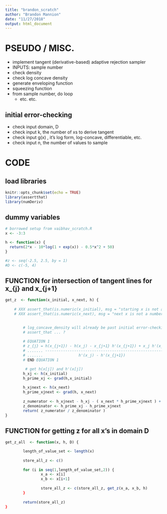 ```yaml
---
title: "brandon_scratch"
author: "Brandon Mannion"
date: "11/27/2018"
output: html_document
---
```


# PSEUDO / MISC.
- implement tangent (derivative-based) adaptive rejection sampler
- INPUTS: sample number
- check density
- check log concave density
- generate enveloping function
- squeezing function
- from sample number, do loop
  - etc. etc. 

## initial error-checking
- check input domain, D
- check input k, the number of xs to derive tangent
- check input g(x) , it's log form, log-concave, differentiable, etc.
- check input n, the number of values to sample

# CODE

## load libraries
```r
knitr::opts_chunk$set(echo = TRUE)
library(assertthat)
library(numDeriv)
```
  
## dummy variables
```r
# borrowed setup from vaibhav_scratch.R
x <- -3:3

h <- function(x) {
  return(2*x - 10*log(1 + exp(x)) - 0.5*x^2 + 50)
}

#z <- seq(-2.5, 2.5, by = 1)
#D <- c(-5, 4)
```

## FUNCTION for intersection of tangent lines for x_{j} and x_{j+1}
```r
get_z  <- function(x_initial, x_next, h) {
        
    # XXX assert_that(is.numeric(x_initial), msg = "starting x is not a number and/or within D")
    # XXX assert_that(is.numeric(x_next), msg = "next x is not a number and/or within D")

        
        # log_concave_density will already be past initial error-checking
        # assert_that ... ? 
        
        # EQUATION 1
        # z_{j} = h(x_{j+1}) - h(x_j) - x_{j+1} h'(x_{j+1}) + x_j h'(x_j)
        # ....... -----------------------------------------------------
        # .......                h'(x_j) - h'(x_{j+1})
        # END EQUATION 1

         # get h(x[j]) and h'(x[j])
        h_xj <- h(x_initial)
        h_prime_xj <- grad(h,x_initial)
        
        h_xjnext <- h(x_next)
        h_prime_xjnext <- grad(h, x_next)
  
        z_numerator <- h_xjnext - h_xj - ( x_next * h_prime_xjnext ) + (x_initial * h_prime_xj)
        z_denominator <- h_prime_xj - h_prime_xjnext
        return( z_numerator / z_denominator )
}
```

## FUNCTION for getting z for all x's in domain D
```r
get_z_all  <- function(x, h, D) {

        length_of_value_set <- length(x)
        
        store_all_z <- c()
        
        for (i in seq(1,length_of_value_set,2)) {
                x_a <- x[i]
                x_b <- x[i+1]
        
                store_all_z <- c(store_all_z, get_z(x_a, x_b, h)
        }
        
        return(store_all_z)
}
```